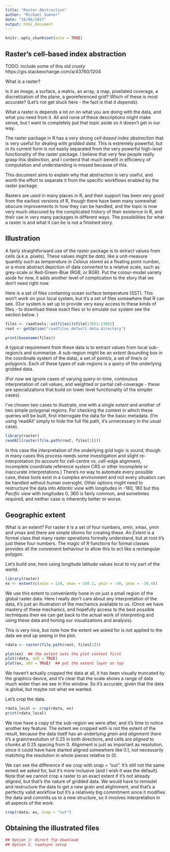 ```yaml
---
title: "Raster Abstraction"
author: "Michael Sumner"
date: "24/06/2017"
output: html_document
---
```


```r
knitr::opts_chunk$set(echo = TRUE)
```

## Raster's cell-based index abstraction

TODO: include some of this old crusty https://gis.stackexchange.com/a/43760/1204

What is a raster? 

Is it an image, a surface, a matrix, an array, a map, pixellated coverage, a discretization of the plane, a georeferenced grid? Which of these is most accurate? (Let's not get stuck here - the fact is that *it depends*). 

What a raster is depends a lot on on what you are doing with the data, and what you need from it. All and none of these descriptions might make sense, but I want to completely put that topic aside so it doesn't get in our way. 

The raster package in R has a very strong *cell-based index abstraction* that is very useful for dealing with *gridded data*. This is extremely powerful, but in its current form is not easily separated from the very powerful high-level functionality of the raster package. I believe that very few people really grasp this
distinction, and I contend that much benefit in efficiency of computation and understanding is missed because of this. 

This document aims to explain why that abstraction is very useful, and worth the effort to separate it from the specific workflows enabled by the raster package. 

Rasters are used in many places in R, and their support has been very good from the earliest versions of R, though there have been many somewhat obscure improvements in how they can be handled, and the topic is now very much obscured by the complicated history of their existence in R, and their use in very many packages in different ways. The possibilities for what a raster is and what it can be is not a finished story. 


## Illustration

A fairly straightforward use of the raster package is to extract values from cells (a.k.a. pixels). These values might be *data*, like a unit-measure quantity such as *temperature in Celsius* stored as a floating point number, or a more abstract depiction of data converted to a relative scale, such as grey-scale or Red-Green-Blue (RGB, or BGR). Put the colour-model variety aside for now, it adds another level of complication to the story that we don't need right now. 

Here is a set of files containing ocean surface temperature (SST). This won't work on your local system, but it's a set of files somewhere that R can see. (Our system is set up to provide very easy access to these kinds of files - to download these exact files or to emulate our system see the section below. )

```r
files <- raadtools::sstfiles()$file[13051:13062]
root <- getOption("raadfiles.default.data.directory")

print(basename(files))
```

A typical requirement from these data is to extract values from local sub-region/s and summarize. A sub-region might be an *extent* (bounding box in the coordinate system of the data), a set of point/s, a set of line/s or polygon/s. Each of these types of sub-regions is a *query* of the underlying gridded data. 

(For now we ignore cases of varying query-in-time, continuous interpretation of cell values, and weighted or partial cell-coverage - these are specializations that build on lower level functionality of the simpler cases). 

I've chosen two cases to illustrate, one with a single *extent* and another of two simple polygonal regions. For checking the context in which these queries will be built, first interrogate the data for the basic metadata. (I'm using 'readAll' simply to hide the full file path, it's unnecessary in the usual case). 

```r
library(raster)
readAll(raster(file.path(root, files[1])))
```

In this case the interpretation of the underlying grid logic is sound, though in many cases this process needs some investigation and slight re-interpretation (to account for cell-centre vs. cell-edge alignment, incomplete coordinate reference system CRS or other incomplete or inaccurate interpretations.) There's no way to automate every possible case, these tools exist in a complex environment and not every situation can be handled without human oversight. Other options might need to restructure the data into *Atlantic view* with longitudes in -180, 180 but this *Pacific view* with longitudes 0, 360 is fairly common, and sometimes required, and neither case is inherently better or worse. 


## Geographic extent

What is an extent? For raster it is a set of four numbers, xmin, xmax, ymin and ymax and there are simple idioms for creating these. An *Extent* is a formal class that many raster operations formally understand, but at root it's just these four numbers. The magic of R functions for formal classes provides all the convenient behaviour to allow this to act like a rectangular polygon. 

Let's build one, here using longitude latitude values local to my part of the world. 

```r
library(raster)
ex <- extent(c(xmin = 130, xmax = 150.2, ymin = -50, ymax = -38.4))


```

We use this extent to conveniently hone in on just a small region of the global raster data. Here I really don't care about any interpretation of the data, it's just an illustration of the mechanics available to us. (Once we have mastery of these mechanics, and hopefully access to the best possible techniques then we can get back to the actual work of interpreting and using these data and honing our visualizations and analysis).  

This is very nice, but note how the extent we asked for is not applied to the data we end up seeing in the plot. 

```r
rdata <- raster(file.path(root, files[1]))

plot(ex)  ## the extent sets the plot context first
plot(rdata, add = TRUE)
plot(ex, add = TRUE)  ## put the extent layer on top
```


We haven't actually *cropped* the data at all, it has been visually truncated by the graphics device, and it's clear that the scale shows a range of data much wider than we see in this window. So it's accurate, given that the data is global, but maybe not what we wanted. 

Let's crop the data. 

```r
rdata_local <- crop(rdata, ex)
print(rdata_local)
```

We now have a copy of the sub-region we were after, and it's time to notice another key feature. The extent we cropped with is not the extent of the result, because the data itself has an underlying *grain* and *alignment* (here it's a grain/resolution of 0.25 in both directions, and cells are *aligned* to chunks at 0.25 spacing from 0. Alignment is just as important as resolution, since it could have have started aligned somewhere like 0.1, not necessarily matching the resolution in whole pieces relative to 0). 


We can see the difference if we crop with snap = "out". It's still not the same extent we asked for, but it's more inclusive (and I wish it was the default). Note that we cannot crop a raster to an exact extent if it's not already *aligned*, but that's the nature of gridded data. We would have to remodel and restructure the data to get a new grain and alighnment, and that's a perfectly valid workflow but it's a relatively big commitment since it modifies the data and commits us to a new structure, so it involves interpretation in all aspects of the work. 



```r
crop(rdata, ex, snap = "out")
```



## Obtaining the illustrated files

```r
## Option 1: direct ftp download
## Option 2. raadsync setup
```